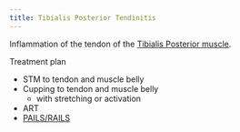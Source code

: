 ```yaml
---
title: Tibialis Posterior Tendinitis
---
```


Inflammation of the tendon of the [Tibialis Posterior muscle]({{< var ref-tibialis-posterior.path >}}).



Treatment plan

- STM to tendon and muscle belly
- Cupping to tendon and muscle belly 
    - with stretching or activation
- ART
- [PAILS/RAILS]({{< var ref-tibialis-posterior.pails-rails >}})